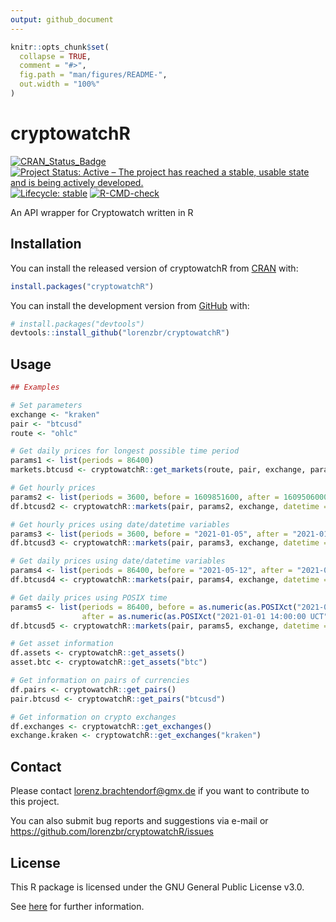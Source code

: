 ```yaml
---
output: github_document
---
```


<!-- README.md is generated from README.Rmd. Please edit that file -->

```r
knitr::opts_chunk$set(
  collapse = TRUE,
  comment = "#>",
  fig.path = "man/figures/README-",
  out.width = "100%"
)
```

# cryptowatchR

<!-- badges: start -->
[![CRAN_Status_Badge](https://www.r-pkg.org/badges/version/cryptowatchR)](https://cran.r-project.org/package=cryptowatchR)
[![Project Status: Active – The project has reached a stable, usable state and is being actively developed.](https://www.repostatus.org/badges/latest/active.svg)](https://www.repostatus.org/#active)
[![Lifecycle:
stable](https://img.shields.io/badge/lifecycle-stable-green.svg)](https://lifecycle.r-lib.org/articles/stages.html#stable-1)
[![R-CMD-check](https://github.com/lorenzbr/cryptowatchR/workflows/R-CMD-check/badge.svg)](https://github.com/lorenzbr/cryptowatchR/actions)
<!-- badges: end -->

An API wrapper for Cryptowatch written in R


## Installation

You can install the released version of cryptowatchR from [CRAN](https://CRAN.R-project.org) with:

``` r
install.packages("cryptowatchR")
```

You can install the development version from [GitHub](https://github.com/) with:

``` r
# install.packages("devtools")
devtools::install_github("lorenzbr/cryptowatchR")
```


## Usage

```R
## Examples

# Set parameters
exchange <- "kraken"
pair <- "btcusd"
route <- "ohlc"

# Get daily prices for longest possible time period
params1 <- list(periods = 86400)
markets.btcusd <- cryptowatchR::get_markets(route, pair, exchange, params1)

# Get hourly prices
params2 <- list(periods = 3600, before = 1609851600, after = 1609506000)
df.btcusd2 <- cryptowatchR::markets(pair, params2, exchange, datetime = FALSE)

# Get hourly prices using date/datetime variables
params3 <- list(periods = 3600, before = "2021-01-05", after = "2021-01-01")
df.btcusd3 <- cryptowatchR::markets(pair, params3, exchange, datetime = TRUE)

# Get daily prices using date/datetime variables
params4 <- list(periods = 86400, before = "2021-05-12", after = "2021-01-01")
df.btcusd4 <- cryptowatchR::markets(pair, params4, exchange, datetime = TRUE)

# Get daily prices using POSIX time
params5 <- list(periods = 86400, before = as.numeric(as.POSIXct("2021-05-12 14:00:00 UCT")),
                after = as.numeric(as.POSIXct("2021-01-01 14:00:00 UCT")))
df.btcusd5 <- cryptowatchR::markets(pair, params5, exchange, datetime = FALSE)

# Get asset information
df.assets <- cryptowatchR::get_assets()
asset.btc <- cryptowatchR::get_assets("btc")

# Get information on pairs of currencies
df.pairs <- cryptowatchR::get_pairs()
pair.btcusd <- cryptowatchR::get_pairs("btcusd")

# Get information on crypto exchanges
df.exchanges <- cryptowatchR::get_exchanges()
exchange.kraken <- cryptowatchR::get_exchanges("kraken")
```


## Contact

Please contact <lorenz.brachtendorf@gmx.de> if you want to contribute to this project.

You can also submit bug reports and suggestions via e-mail or <https://github.com/lorenzbr/cryptowatchR/issues> 


## License

This R package is licensed under the GNU General Public License v3.0.

See [here](https://github.com/lorenzbr/cryptowatchR/blob/main/LICENSE) for further information.
